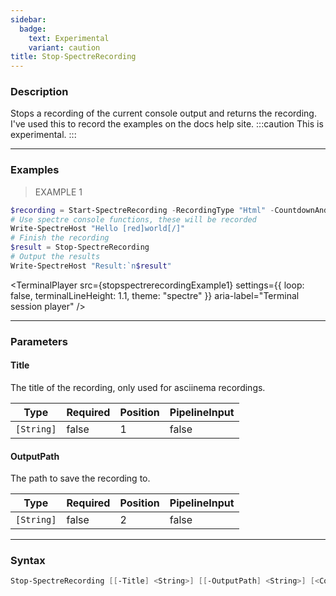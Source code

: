 ```yaml
---
sidebar:
  badge:
    text: Experimental
    variant: caution
title: Stop-SpectreRecording
---
```





### Description

Stops a recording of the current console output and returns the recording.  
I've used this to record the examples on the docs help site.
:::caution
This is experimental.
:::

---

### Examples
> EXAMPLE 1

```powershell
$recording = Start-SpectreRecording -RecordingType "Html" -CountdownAndClear
# Use spectre console functions, these will be recorded
Write-SpectreHost "Hello [red]world[/]"
# Finish the recording
$result = Stop-SpectreRecording
# Output the results
Write-SpectreHost "Result:`n$result"
```
<TerminalPlayer
    src={stopspectrerecordingExample1}
    settings={{
        loop: false,
        terminalLineHeight: 1.1,
        theme: "spectre"
    }}
    aria-label="Terminal session player"
/>

---

### Parameters
#### **Title**
The title of the recording, only used for asciinema recordings.

|Type      |Required|Position|PipelineInput|
|----------|--------|--------|-------------|
|`[String]`|false   |1       |false        |

#### **OutputPath**
The path to save the recording to.

|Type      |Required|Position|PipelineInput|
|----------|--------|--------|-------------|
|`[String]`|false   |2       |false        |

---

### Syntax
```powershell
Stop-SpectreRecording [[-Title] <String>] [[-OutputPath] <String>] [<CommonParameters>]
```
